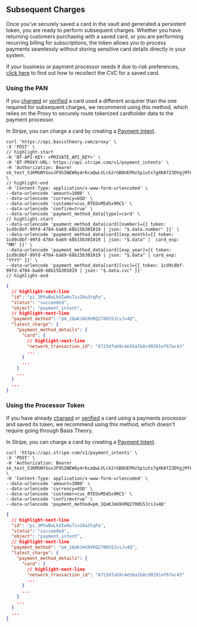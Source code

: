 
## Subsequent Charges

Once you've securely saved a card in the vault and generated a persistent token, you are ready to perform subsequent charges. Whether you have returning customers purchasing with a saved card, or you are performing recurring billing for subscriptions, the token allows you to process payments seamlessly without storing sensitive card details directly in your system.

<Alert>If your business or payment processor needs it due to risk preferences, <a href="/docs/card-payments/recollect-cvc">click here</a> to find out how to recollect the CVC for a saved card.</Alert>


### Using the PAN

If you [charged](#first-charge) or [verified](/docs/card-payments/verify-card) a card used a different acquirer than the one required for subsequent charges, we recommend using this method, which relies on the Proxy to securely route tokenized cardholder data to the payment processor.

<Tabs className="bt-tabs" queryString="processor">
  <TabItem value="stripe" label="Stripe">

In Stripe, you can charge a card by creating a [Payment Intent](https://docs.stripe.com/payments/payment-intents).

```shell showLineNumbers title="Create a Payment Intent"
curl 'https://api.basistheory.com/proxy' \
-X 'POST' \
// highlight-start
-H 'BT-API-KEY: <PRIVATE_API_KEY>' \
-H 'BT-PROXY-URL: https://api.stripe.com/v1/payment_intents' \
-H 'Authorization: Bearer sk_test_51KMGNYGuvJF9SIWEW0y4rKcaQwLVLck2rGB8UEPHzSp1utx7gXKAfZ3DVgjMfAuvBIT42pQhg0sIx2PepEJkXv9g00yIrUwhI4' \
// highlight-end
-H 'Content-Type: application/x-www-form-urlencoded' \
--data-urlencode 'amount=1000' \
--data-urlencode 'currency=USD' \
--data-urlencode 'customer=cus_RTEOvM5dSx9RCS' \
--data-urlencode 'confirm=true' \
--data-urlencode 'payment_method_data[type]=card' \
// highlight-start
--data-urlencode 'payment_method_data[card][number]={{ token: 1cd9c8bf-99fd-4784-ba69-68b15b301019 | json: "$.data.number" }}' \
--data-urlencode 'payment_method_data[card][exp_month]={{ token: 1cd9c8bf-99fd-4784-ba69-68b15b301019 | json: "$.data" |  card_exp: "MM" }}' \
--data-urlencode 'payment_method_data[card][exp_year]={{ token: 1cd9c8bf-99fd-4784-ba69-68b15b301019 | json: "$.data" | card_exp: "YYYY" }}' \
--data-urlencode 'payment_method_data[card][cvc]={{ token: 1cd9c8bf-99fd-4784-ba69-68b15b301019 | json: "$.data.cvc" }}'
// highlight-end
```

```json showLineNumbers title="Payment Intent Response"
{
  // highlight-next-line
  "id": "pi_3MtwBwLkdIwHu7ix28a3tqPa",
  "status": "succeeded",
  "object": "payment_intent",
  // highlight-next-line
  "payment_method": "pm_1QaKJmG9VRQ2700S5JcsJv4Q",
  "latest_charge": {
    "payment_method_details": {
      "card": {
        // highlight-next-line
        "network_transaction_id": "8723dfab9c4e56a1b8cd0291ef67ac43"
        ...
      }
      ...
    }
    ...
  }
  ...
}
```
  </TabItem>
</Tabs>

### Using the Processor Token

If you have already [charged](#first-charge) or [verified](/docs/card-payments/verify-card) a card using a payments processor and saved its token, we recommend using this method, which doesn't require going through Basis Theory.


<Tabs className="bt-tabs" queryString="processor">
  <TabItem value="stripe" label="Stripe">

In Stripe, you can charge a card by creating a [Payment Intent](https://docs.stripe.com/payments/payment-intents).

```shell showLineNumbers title="Create a Payment Intent"
curl 'https://api.stripe.com/v1/payment_intents' \
-X 'POST' \
-H 'Authorization: Bearer sk_test_51KMGNYGuvJF9SIWEW0y4rKcaQwLVLck2rGB8UEPHzSp1utx7gXKAfZ3DVgjMfAuvBIT42pQhg0sIx2PepEJkXv9g00yIrUwhI4' \
-H 'Content-Type: application/x-www-form-urlencoded' \
--data-urlencode 'amount=1000' \
--data-urlencode 'currency=USD' \
--data-urlencode 'customer=cus_RTEOvM5dSx9RCS' \
--data-urlencode 'confirm=true' \
--data-urlencode 'payment_method=pm_1QaKJmG9VRQ2700S5JcsJv4Q'
```

```json showLineNumbers title="Payment Intent Response"
{
  // highlight-next-line
  "id": "pi_3MtwBwLkdIwHu7ix28a3tqPa",
  "status": "succeeded",
  "object": "payment_intent",
  // highlight-next-line
  "payment_method": "pm_1QaKJmG9VRQ2700S5JcsJv4Q",
  "latest_charge": {
    "payment_method_details": {
      "card": {
        // highlight-next-line
        "network_transaction_id": "8723dfab9c4e56a1b8cd0291ef67ac43"
        ...
      }
      ...
    }
    ...
  }
  ...
}
```
  </TabItem>
</Tabs>
